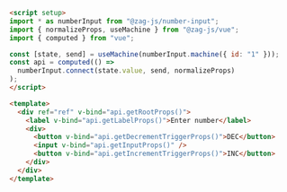 ```md
<script setup>
import * as numberInput from "@zag-js/number-input";
import { normalizeProps, useMachine } from "@zag-js/vue";
import { computed } from "vue";

const [state, send] = useMachine(numberInput.machine({ id: "1" }));
const api = computed(() =>
  numberInput.connect(state.value, send, normalizeProps)
);
</script>

<template>
  <div ref="ref" v-bind="api.getRootProps()">
    <label v-bind="api.getLabelProps()">Enter number</label>
    <div>
      <button v-bind="api.getDecrementTriggerProps()">DEC</button>
      <input v-bind="api.getInputProps()" />
      <button v-bind="api.getIncrementTriggerProps()">INC</button>
    </div>
  </div>
</template>
```
